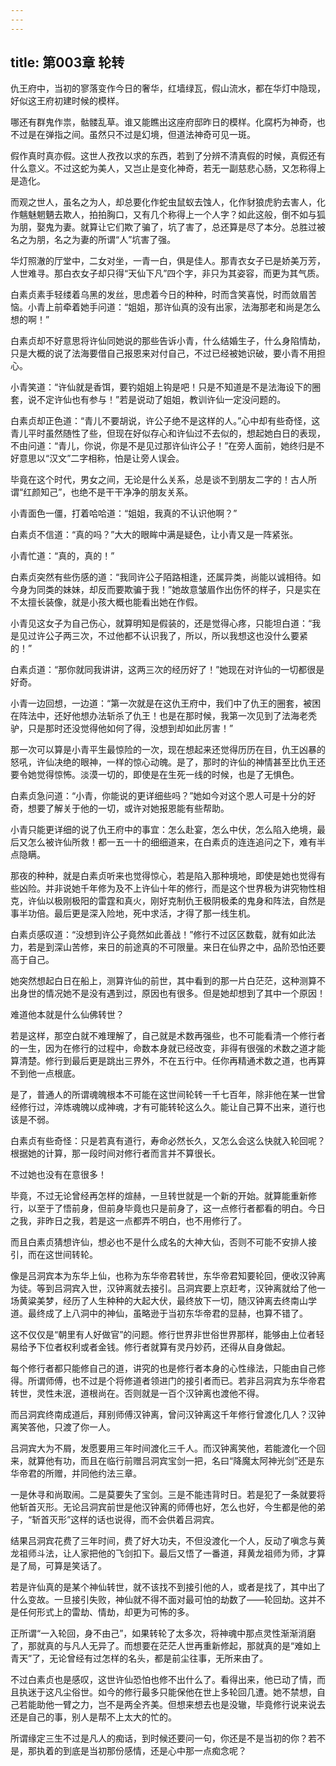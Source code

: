 ```yaml
---
---
---
```

title: 第003章 轮转
---





仇王府中，当初的寥落变作今日的奢华，红墙绿瓦，假山流水，都在华灯中隐现，好似这王府初建时候的模样。

哪还有群鬼作祟，骷髅乱草。谁又能瞧出这座府邸昨日的模样。化腐朽为神奇，也不过是在弹指之间。虽然只不过是幻境，但道法神奇可见一斑。

假作真时真亦假。这世人孜孜以求的东西，若到了分辨不清真假的时候，真假还有什么意义。不过这蛇为美人，又岂止是变化神奇，若无一副慈悲心肠，又怎称得上是造化。

而观之世人，虽名之为人，却总要化作蛇虫鼠蚁去蚀人，化作豺狼虎豹去害人，化作魑魅魍魉去欺人，拍拍胸口，又有几个称得上一个人字？如此这般，倒不如与狐为朋，娶鬼为妻。就算让它们欺了骗了，坑了害了，总还算是尽了本分。总胜过被名之为朋，名之为妻的所谓“人”坑害了强。

华灯照澈的厅堂中，二女对坐，一青一白，俱是佳人。那青衣女子已是娇美万芳，人世难寻。那白衣女子却只得“天仙下凡”四个字，非只为其姿容，而更为其气质。

白素贞素手轻缕着乌黑的发丝，思虑着今日的种种，时而含笑喜悦，时而敛眉苦恼。小青上前牵着她手问道：“姐姐，那许仙真的没有出家，法海那老和尚是怎么想的啊！”

白素贞却不好意思将许仙同她说的那些告诉小青，什么结婚生子，什么身陷情劫，只是大概的说了法海要借自己报恩来对付自己，不过已经被她识破，要小青不用担心。

小青笑道：“许仙就是香饵，要钓姐姐上钩是吧！只是不知道是不是法海设下的圈套，说不定许仙也有参与！”若是说动了姐姐，教训许仙一定没问题的。

白素贞却正色道：“青儿不要胡说，许公子绝不是这样的人。”心中却有些奇怪，这青儿平时虽然随性了些，但现在好似存心和许仙过不去似的，想起她白日的表现，不由问道：“青儿，你说，你是不是见过那许仙许公子！”在旁人面前，她终归是不好意思以“汉文”二字相称，怕是让旁人误会。

毕竟在这个时代，男女之间，无论是什么关系，总是谈不到朋友二字的！古人所谓“红颜知己”，也绝不是干干净净的朋友关系。

小青面色一僵，打着哈哈道：“姐姐，我真的不认识他啊？”

白素贞不信道：“真的吗？”大大的眼眸中满是疑色，让小青又是一阵紧张。

小青忙道：“真的，真的！”

白素贞突然有些伤感的道：“我同许公子陌路相逢，还属异类，尚能以诚相待。如今身为同类的妹妹，却反而要欺骗于我！”她故意皱眉作出伤怀的样子，只是实在不太擅长装像，就是小孩大概也能看出她在作假。

小青见这女子为自己伤心，就算明知是假装的，还是觉得心疼，只能坦白道：“我是见过许公子两三次，不过他都不认识我了，所以，所以我想这也没什么要紧的！”

白素贞道：“那你就同我讲讲，这两三次的经历好了！”她现在对许仙的一切都很是好奇。

小青一边回想，一边道：“第一次就是在这仇王府中，我们中了仇王的圈套，被困在阵法中，还好他想办法斩杀了仇王！也是在那时候，我第一次见到了法海老秃驴，只是那时还没觉得他如何了得，没想到却如此厉害！”

那一次可以算是小青平生最惊险的一次，现在想起来还觉得历历在目，仇王凶暴的怒吼，许仙决绝的眼神，一样的惊心动魄。是了，那时的许仙的神情甚至比仇王还要令她觉得惊怖。淡漠一切的，即使是在生死一线的时候，也是了无惧色。

白素贞急问道：“小青，你能说的更详细些吗？”她如今对这个恩人可是十分的好奇，想要了解关于他的一切，或许对她报恩能有些帮助。

小青只能更详细的说了仇王府中的事宜：怎么赴宴，怎么中伏，怎么陷入绝境，最后又怎么被许仙所救！都一五一十的细细道来，在白素贞的连连追问之下，难有半点隐瞒。

那夜的种种，就是白素贞听来也觉得惊心，若是陷入那种境地，即使是她也觉得有些凶险。并非说她千年修为及不上许仙十年的修行，而是这个世界极为讲究物性相克，许仙以极刚极阳的雷霆和真火，刚好克制仇王极阴极柔的鬼身和阵法，自然是事半功倍。最后更是深入险地，死中求活，才得了那一线生机。

白素贞感叹道：“没想到许公子竟然如此善战！”修行不过区区数载，就有如此法力，若是到深山苦修，来日的前途真的不可限量。来日在仙界之中，品阶恐怕还要高于自己。

她突然想起白日在船上，测算许仙的前世，其中看到的那一片白茫茫，这种测算不出身世的情况她不是没有遇到过，原因也有很多。但是她却想到了其中一个原因！

难道他本就是什么仙佛转世？

若是这样，那空白就不难理解了，自己就是术数再强些，也不可能看清一个修行者的一生，因为在修行的过程中，命数本身就已经改变，非得有很强的术数之道才能算清楚。修行到最后更是跳出三界外，不在五行中。任你再精通术数之道，也再算不到他一点根底。

是了，普通人的所谓魂魄根本不可能在这世间轮转一千七百年，除非他在某一世曾经修行过，淬炼魂魄以成神魂，才有可能转轮这么久。能让自己算不出来，道行也该是不弱。

白素贞有些奇怪：只是若真有道行，寿命必然长久，又怎么会这么快就入轮回呢？根据她的计算，那一段时间对修行者而言并不算很长。

不过她也没有在意很多！

毕竟，不过无论曾经再怎样的煊赫，一旦转世就是一个新的开始。就算能重新修行，以至于了悟前身，但前身毕竟也只是前身了，这一点修行者都看的明白。今日之我，非昨日之我，若是这一点都弄不明白，也不用修行了。

而且白素贞猜想许仙，想必也不是什么成名的大神大仙，否则不可能不安排人接引，而在这世间转轮。

像是吕洞宾本为东华上仙，也称为东华帝君转世，东华帝君知要轮回，便收汉钟离为徒。等到吕洞宾入世，汉钟离就去接引。吕洞宾要上京赶考，汉钟离就给了他一场黄粱美梦，经历了人生种种的大起大伏，最终放下一切，随汉钟离去终南山学道。最终成了上八洞中的神仙，虽略逊于当初东华帝君的显赫，也算不错了。

这不仅仅是“朝里有人好做官”的问题。修行世界非世俗世界那样，能够由上位者轻易给予下位者权利或者金钱。修行者就算有灵丹妙药，还得从自身做起。

每个修行者都只能修自己的道，讲究的也是修行者本身的心性缘法，只能由自己修得。所谓师傅，也不过是个将修道者领进门的接引者而已。若非吕洞宾为东华帝君转世，灵性未泯，道根尚在。否则就是一百个汉钟离也渡他不得。

而吕洞宾终南成道后，拜别师傅汉钟离，曾问汉钟离这千年修行曾渡化几人？汉钟离笑答他，只渡了你一人。

吕洞宾大为不屑，发愿要用三年时间渡化三千人。而汉钟离笑他，若能渡化一个回来，就算他有功，而且在临行前赠吕洞宾宝剑一把，名曰“降魔太阿神光剑”还是东华帝君的所赠，并同他约法三章。

一是休寻和尚取闹。二是莫要失了宝剑。三是不能违背时日。若是犯了一条就要将他斩首灭形。无论吕洞宾前世是他汉钟离的师傅也好，怎么也好，今生都是他的弟子，“斩首灭形”这样的话也说得，而不会供着吕洞宾。

结果吕洞宾花费了三年时间，费了好大功夫，不但没渡化一个人，反动了嗔念与黄龙祖师斗法，让人家把他的飞剑扣下。最后又悟了一番道，拜黄龙祖师为师，才算是了局，可算是笑话了。

若是许仙真的是某个神仙转世，就不该找不到接引他的人，或者是找了，其中出了什么变故。一旦接引失败，神仙就不得不面对最可怕的劫数了——轮回劫。这并不是任何形式上的雷劫、情劫，却更为可怖的多。

正所谓“一入轮回，身不由己”，如果转轮了太多次，将神魂中那点灵性渐渐消磨了，那就真的与凡人无异了。而想要在茫茫人世再重新修起，那就真的是“难如上青天”了，无论曾经有过怎样的名头，都是前尘往事，无所来由了。

不过白素贞也是感叹，这世许仙恐怕也修不出什么了。看得出来，他已动了情，而且执迷于这凡尘俗世。如今的修行最多只能保他在世上多轮回几遭。她不禁想，自己若能助他一臂之力，岂不是两全齐美。但想来想去也是没辙，毕竟修行说来说去还是自己的事，别人是帮不上太大的忙的。

所谓缘定三生不过是凡人的痴话，到时候还要问一句，你还是不是当初的你？若不是，那执着的到底是当初那份感情，还是心中那一点痴念呢？